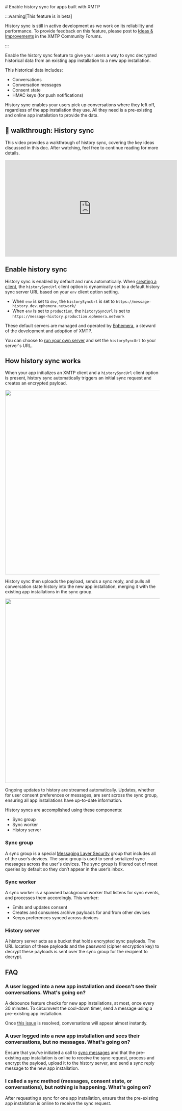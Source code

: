 
<AutoBreadcrumb />
# Enable history sync for apps built with XMTP

:::warning[This feature is in beta]

History sync is still in active development as we work on its reliability and performance. To provide feedback on this feature, please post to [Ideas & Improvements](https://community.xmtp.org/c/general/ideas/54) in the XMTP Community Forums.

:::

Enable the history sync feature to give your users a way to sync decrypted historical data from an existing app installation to a new app installation.

This historical data includes:

- Conversations
- Conversation messages
- Consent state
- HMAC keys (for push notifications)

History sync enables your users pick up conversations where they left off, regardless of the app installation they use. All they need is a pre-existing and online app installation to provide the data.

## 🎥 walkthrough: History sync

This video provides a walkthrough of history sync, covering the key ideas discussed in this doc. After watching, feel free to continue reading for more details.

<iframe width="560" height="315" src="https://www.youtube.com/embed/_FtNqtjk-ls?si=uZ_Mnh9phF6y2h-O" title="YouTube video player" frameBorder="0" allow="accelerometer; autoplay; clipboard-write; encrypted-media; gyroscope; picture-in-picture; web-share" referrerPolicy="strict-origin-when-cross-origin" allowFullScreen></iframe>

## Enable history sync

History sync is enabled by default and runs automatically. When [creating a client](#TODO), the `historySyncUrl` client option is dynamically set to a default history sync server URL based on your `env` client option setting.

- When `env` is set to `dev`, the `historySyncUrl` is set to `https://message-history.dev.ephemera.network/`
- When `env` is set to `production`, the `historySyncUrl` is set to `https://message-history.production.ephemera.network`

These default servers are managed and operated by [Ephemera](https://ephemerahq.com/), a steward of the development and adoption of XMTP.

You can choose to [run your own server](https://github.com/xmtp/xmtp-message-history-server) and set the `historySyncUrl` to your server's URL.

## How history sync works

When your app initializes an XMTP client and a `historySyncUrl` client option is present, history sync automatically triggers an initial sync request and creates an encrypted payload.

<div>
    <img src="https://raw.githubusercontent.com/xmtp/docs-xmtp-org/refs/heads/main/docs/pages/img/history-sync-step1.png" width="600px" />
</div>

History sync then uploads the payload, sends a sync reply, and pulls all conversation state history into the new app installation, merging it with the existing app installations in the sync group.

<div>
    <img src="https://raw.githubusercontent.com/xmtp/docs-xmtp-org/refs/heads/main/docs/pages/img/history-sync-step2.png" width="600px" />
</div>

Ongoing updates to history are streamed automatically. Updates, whether for user consent preferences or messages, are sent across the sync group, ensuring all app installations have up-to-date information.

History syncs are accomplished using these components:

- Sync group
- Sync worker
- History server

### Sync group

A sync group is a special [Messaging Layer Security](/protocol/security) group that includes all of the user’s devices. The sync group is used to send serialized sync messages across the user's devices. The sync group is filtered out of most queries by default so they don’t appear in the user’s inbox.

### Sync worker

A sync worker is a spawned background worker that listens for sync events, and processes them accordingly. This worker:

- Emits and updates consent
- Creates and consumes archive payloads for and from other devices
- Keeps preferences synced across devices

### History server

A history server acts as a bucket that holds encrypted sync payloads. The URL location of these payloads and the password (cipher encryption key) to decrypt these payloads is sent over the sync group for the recipient to decrypt.

## FAQ

### A user logged into a new app installation and doesn't see their conversations. What's going on?

A debounce feature checks for new app installations, at most, once every 30 minutes. To circumvent the cool-down timer, send a message using a pre-existing app installation. 

Once [this issue](https://github.com/xmtp/libxmtp/issues/1309) is resolved, conversations will appear almost instantly.

### A user logged into a new app installation and sees their conversations, but no messages. What's going on?

Ensure that you've initiated a call to [sync messages](#sync-messages) and that the pre-existing app installation is online to receive the sync request, process and encrypt the payload, upload it to the history server, and send a sync reply message to the new app installation.

### I called a sync method (messages, consent state, or conversations), but nothing is happening. What's going on?

After requesting a sync for one app installation, ensure that the pre-existing app installation is online to receive the sync request.

